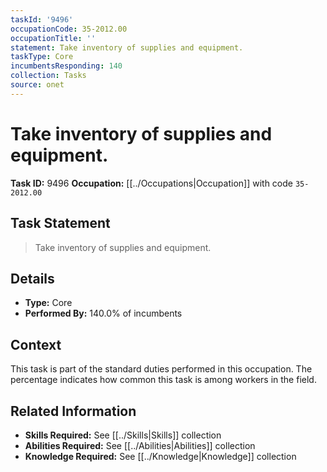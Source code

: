 ```yaml
---
taskId: '9496'
occupationCode: 35-2012.00
occupationTitle: ''
statement: Take inventory of supplies and equipment.
taskType: Core
incumbentsResponding: 140
collection: Tasks
source: onet
---
```

# Take inventory of supplies and equipment.

**Task ID:** 9496
**Occupation:** [[../Occupations|Occupation]] with code `35-2012.00`

## Task Statement

> Take inventory of supplies and equipment.

## Details

- **Type:** Core
- **Performed By:** 140.0% of incumbents

## Context

This task is part of the standard duties performed in this occupation. The percentage indicates how common this task is among workers in the field.

## Related Information

- **Skills Required:** See [[../Skills|Skills]] collection
- **Abilities Required:** See [[../Abilities|Abilities]] collection
- **Knowledge Required:** See [[../Knowledge|Knowledge]] collection
